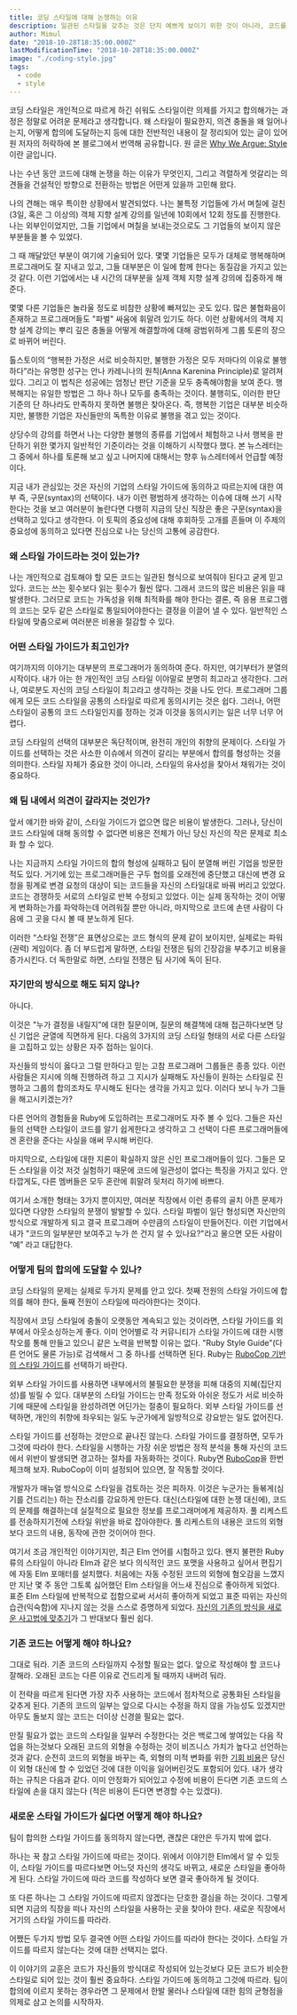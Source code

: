 ```yaml
---
title: 코딩 스타일에 대해 논쟁하는 이유
description: 일관된 스타일을 갖추는 것은 단지 예쁘게 보이기 위한 것이 아니라, 코드를 읽고 이해하고 수정하는 비용을 줄이고, 팀원 간 불필요한 마찰을 줄이는 실제적 가치가 있다는 글.
author: Mimul
date: "2018-10-28T18:35:00.000Z"
lastModificationTime: "2018-10-28T18:35:00.000Z"
image: "./coding-style.jpg"
tags:
  - code
  - style
---
```

코딩 스타일은 개인적으로 따르게 하긴 쉬워도 스타일이란 의제를 가지고 합의해가는 과정은 정말로 어려운 문제라고 생각합니다.
왜 스타일이 필요한지, 의견 충돌을 왜 일어나는지, 어떻게 합의에 도달하는지 등에 대한 전반적인 내용이 잘 정리되어 있는 글이 있어 원 저자의 허락하에 본 블로그에서 번역해 공유합니다. 원 글은 [Why We Argue: Style](https://www.sandimetz.com/blog/2017/6/1/why-we-argue-style)이란 글입니다.

나는 수년 동안 코드에 대해 논쟁을 하는 이유가 무엇인지, 그리고 격렬하게 엇갈리는 의견들을 건설적인 방향으로 전환하는 방법은 어떤게 있을까 고민해 왔다.

나의 견해는 매우 특이한 상황에서 발견되었다. 나는 불특정 기업들에 가서 며칠에 걸친(3일, 혹은 그 이상의) 객체 지향 설계 강의를 일년에 10회에서 12회 정도를 진행한다. 나는 외부인이었지만, 그들 기업에서 며칠을 보내는것으로도 그 기업들의 보이지 않은 부분들을 볼 수 있었다.

그 때 깨달았던 부분이 여기에 기술되어 있다. 몇몇 기업들은 모두가 대체로 행복해하며 프로그래머도 잘 지내고 있고, 그들 대부분은 이 일에 함께 한다는 동질감을 가지고 있는것 같다. 이런 기업에서는 내 시간의 대부분을 실제 객체 지향 설계 강의에 집중하게 해 준다.

몇몇 다른 기업들은 놀라울 정도로 비참한 상황에 빠져있는 곳도 있다. 많은 불협화음이 존재하고 프로그래머들도 "파벌" 싸움에 휘말려 있기도 하다. 이런 상황에서의 객체 지향 설계 강의는 뿌리 깊은 충돌을 어떻게 해결할까에 대해 광범위하게 그룹 토론의 장으로 바뀌어 버린다.

톨스토이의 “행복한 가정은 서로 비슷하지만, 불행한 가정은 모두 저마다의 이유로 불행하다”라는 유명한 성구는 안나 카레니나의 원칙(Anna Karenina Principle)로 알려져 있다. 그리고 이 법칙은 성공에는 엄청난 판단 기준을 모두 충족해야함을 보여 준다. 행복해지는 유일한 방법은 그 하나 하나 모두를 충족하는 것이다. 불행히도, 이러한 판단 기준의 단 하나라도 만족하지 못하면 불행은 찾아온다. 즉, 행복한 기업은 대부분 비슷하지만, 불행한 기업은 자신들만의 독특한 이유로 불행을 겪고 있는 것이다.

상당수의 강의를 하면서 나는 다양한 불행의 종류를 기업에서 체험하고 나서 행복을 판단하기 위한 몇가지 일반적인 기준이라는 것을 이해하기 시작했다 했다. 본 뉴스레터는 그 중에서 하나를 토론해 보고 싶고 나머지에 대해서는 향후 뉴스레터에서 언급할 예정이다.

지금 내가 관심있는 것은 자신의 기업의 스타일 가이드에 동의하고  따르는지에 대한 여부 즉, 구문(syntax)의 선택이다. 내가 이런 평범하게 생각하는 이슈에 대해 쓰기 시작한다는 것을 보고 여러분이 놀란다면 다행히 지금의 당신 직장은 좋은 구문(syntax)을 선택하고 있다고 생각한다. 이 토픽의 중요성에 대해 후회하듯 고개를 흔들며 이 주제의 중요성에 동의하고 있다면 진심으로 나는 당신의 고통에 공감한다.

### 왜 스타일 가이드라는 것이 있는가?

나는 개인적으로 검토해야 할 모든 코드는 일관된 형식으로 보여줘야 된다고 굳게 믿고 있다. 코드는 쓰는 횟수보다 읽는 횟수가 훨씬 많다. 그래서 코드의 많은 비용은 읽을 때 발생한다. 그러므로 코드는 가독성을 위해 최적화를 해야 한다는 결론, 즉 응용 프로그램의 코드는 모두 같은 스타일로 통일되어야한다는 결정을 이끌어 낼 수 있다. 일반적인 스타일에 맞춤으로써 여러분은 비용을 절감할 수 있다.

### 어떤 스타일 가이드가 최고인가?

여기까지의 이야기는 대부분의 프로그래머가 동의하여 준다. 하지만, 여기부터가 분열의 시작이다. 내가 아는 한 개인적인 코딩 스타일 이야말로 분명히 최고라고 생각한다. 그러나, 여로분도 자신의 코딩 스타일이 최고라고 생각하는 것을 나도 안다. 프로그래머 그룹에게 모든 코드 스타일을 공통의 스타일로 따르게 동의시키는 것은 쉽다. 그러나, 어떤 스타일이 공통의 코드 스타일인지를 정하는 것과 이것을 동의시키는 일은 너무 너무 어렵다.

코딩 스타일의 선택의 대부분은 독단적이며, 완전히 개인의 취향의 문제이다. 스타일 가이드를 선택하는 것은 사소한 이슈에서 의견이 갈리는 부분에서 합의를 형성하는 것을 의미한다. 스타일 자체가 중요한 것이 아니라, 스타일의 유사성을 찾아서 채워가는 것이 중요하다.

### 왜 팀 내에서 의견이 갈라지는 것인가?

앞서 얘기한 바와 같이, 스타일 가이드가 없으면 많은 비용이 발생한다. 그러나, 당신이 코드 스타일에 대해 동의할 수 없다면 비용은 전체가 아닌 당신 자신의 작은 문제로 최소화 할 수 있다.

나는 지금까지 스타일 가이드의 합의 형성에 실패하고 팀이 분열해 버린 기업을 방문한 적도 있다. 거기에 있는 프로그래머들은 구두 협의를 오래전에 중단했고 대신에 변경 요청을 핑계로 변경 요청의 대상이 되는 코드들을 자신의 스타일대로 바꿔 버리고 있었다. 코드는 경쟁하듯 서로의 스타일로 반복 수정되고 있었다. 이는 실제 동작하는 것이 어떻게 변화하는가를 파악하는데 어려워질 뿐만 아니라, 마지막으로 코드에 손댄 사람이 다음에 그 곳을 다시 볼 때 분노하게 된다.

이러한 “스타일 전쟁”은 표면상으로는 코드 형식의 문제 같이 보이지만, 실제로는 파워(권력) 게임이다. 좀 더 부드럽게 말하면, 스타일 전쟁은 팀의 긴장감을 부추기고 비용을 증가시킨다. 더 독한말로 하면, 스타일 전쟁은 팀 사기에 독이 된다.

### 자기만의 방식으로 해도 되지 않나?

아니다.

이것은 "누가 결정을 내릴지”에 대한 질문이며, 질문의 해결책에 대해 접근하다보면 당신 기업은 균열에 직면하게 된다. 다음의 3가지의 코딩 스타일 형태의 서로 다른 스타일을 고집하고 있는 상황은 자주 접하는 일이다.

자신들의 방식이 옳다고 그럴 만하다고 믿는 고참 프로그래머 그룹들은 종종 있다. 이런 사람들은 지시에 의해 진행하려 하고 그 지시가 실패해도 자신들이 원하는 스타일로 진행하고 그룹의 합의조차도 무시해도 된다는 생각을 가지고 있다. 이러다 보니 누가 그들을 해고시키겠는가?

다른 언어의 경험들을 Ruby에 도입하려는 프로그래머도 자주 볼 수 있다. 그들은 자신들의 선택한 스타일이 코드를 알기 쉽게한다고 생각하고 그 선택이 다른 프로그래머들에겐 혼란을 준다는 사실을 애써 무시해 버린다.

마지막으로, 스타일에 대한 지론이 확실하지 않은 신인 프로그래머들이 있다. 그들은 모든 스타일을 이것 저것 실험하기 때문에 코드에 일관성이 없다는 특징을 가지고 있다. 안타깝게도, 다른 멤버들은 모두 혼란에 휘말려 뒷처리 하기에 바쁘다.

여기서 소개한 형태는 3가지 뿐이지만, 여러분 직장에서 이런 종류의 골치 아픈 문제가 있다면 다양한 스타일의 분쟁이 발발할 수 있다. 스타일 파벌이 일단 형성되면 자신만의 방식으로 개발하게 되고 결국 프로그래머 수만큼의 스타일이 만들어진다. 이런 기업에서 내가 "코드의 일부분만 보여주고 누가 쓴 건지 알 수 있나요?"라고 물으면 모든 사람이 “예” 라고 대답한다.

### 어떻게 팀의 합의에 도달할 수 있나?

코딩 스타일의 문제는 실제로 두가지 문제를 안고 있다. 첫째 전원의 스타일 가이드에 합의를 해야 한다, 둘째 전원이 스타일에 따라야한다는 것이다.

직장에서 코딩 스타일에 충돌이 오랫동안 계속되고 있는 것이라면, 스타일 가이드를 외부에서 아웃소싱하는게 좋다. 이미 언어별로 각 커뮤니티가 스타일 가이드에 대한 시행착오를 통해 만들고 있으니 같은 노력을 반복할 이유는 없다. "Ruby Style Guide"(다른 언어도 물론 가능)로 검색해서 그 중 하나를 선택하면 된다. Ruby는 [RuboCop 기반의 스타일 가이드](https://github.com/rubocop-hq/ruby-style-guide)를 선택하기 바란다.

외부 스타일 가이드를 사용하면 내부에서의 불필요한 분쟁을 피해 대중의 지혜(집단지성)를 빌릴 수 있다. 대부분의 스타일 가이드는 만족 정도와 아쉬운 정도가 서로 비슷하기에 때문에 스타일을 완성하려면 어딘가는 절충이 필요하다. 외부 스타일 가이드를 선택하면, 개인의 취향에 좌우되는 일도 누군가에게 일방적으로 강요받는 일도 없어진다.

스타일 가이드를 선정하는 것만으로 끝나진 않는다. 스타일 가이드를 결정하면, 모두가 그것에 따라야 한다. 스타일을 시행하는 가장 쉬운 방법은 정적 분석을 통해 자신의 코드에서 위반이 발생되면 경고하는 절차를 자동화하는 것이다. Ruby면 [RuboCop](https://github.com/rubocop-hq/rubocop)을 한번 체크해 보자. RuboCop이 이미 설정되어 있으면, 잘 작동할 것이다.

개발자가 매뉴얼 방식으로 스타일을 검토하는 것은 피하자.  이것은 누군가는 들볶게(심기를 건드리는) 하는 잔소리를 강요하게 만든다. 대신(스타일에 대한 논쟁 대신에), 코드의 문제를 해결하는데 실질적으로 필요한 정보를 프로그래머에게 제공하자. 풀 리케스트를 전송하지기전에 스타일 위반을 바로 잡아야한다. 풀 리케스트의 내용은 코드의 외형보다 코드의 내용, 동작에 관한 것이어야 한다.

여기서 조금 개인적인 이야기지만, 최근 Elm 언어를 시험하고 있다. 왠지 불편한 Ruby 류의 스타일이 아니라 Elm과 같은 보다 의식적인 코드 포맷을 사용하고 싶어서 편집기에 자동 Elm 포매터를 설치했다. 처음에는 자동 수정된 코드의 외형에 혐오감을 느꼈지만 지난 몇 주 동안 그토록 싫어했던 Elm 스타일을 어느새 진심으로 좋아하게 되었다. 표준 Elm 스타일에 반복적으로 접함으로써 서서히 좋아하게 되었고 표준 따위는 자신의 습관(익숙함)에 지나지 않는 것을 스스로 증명하게 되었다. [자신의 기존의 방식을 새로운 사고법에 맞추기](https://www.goodreads.com/work/quotes/12342524-the-power-of-positive-deviance-how-unlikely-innovators-solve-the-world)가 그 반대보다 훨씬 쉽다.

### 기존 코드는 어떻게 해야 하나요?

그대로 둬라. 기존 코드의 스타일까지 수정할 필요는 없다. 앞으로 작성해야 할 코드나 잘해라. 오래된 코드는 다른 이유로 건드리게 될 때까지 내버려 둬라.

이 전략을 따르게 된다면 가장 자주 사용하는 코드에서 점차적으로 공통화된 스타일을 갖추게 된다. 기존의 코드의 일부는 앞으로 다시는 수정을 하지 않을 가능성도 있겠지만 아무도 돌보지 않는 코드는 더이상 신경쓸 필요는 없다.

만질 필요가 없는 코드의 스타일을 일부러 수정한다는 것은 백로그에 쌓여있는 다음 작업을 하는것보다 오래된 코드의 외형을 수정하는 것이 비즈니스 가치가 높다고 선언하는 것과 같다. 순전히 코드의 외형을 바꾸는 즉, 외형의 미적 변화를 위한 [기회 비용](https://en.wikipedia.org/wiki/Opportunity_cost)은 당신이 외형 대신에 할 수 있었던 것에 대한 이익을 잃어버린것도 포함되어 있다.  내가 생각하는 규칙은 다음과 같다. 이미 안정화가 되어있고 수정에 비용이 든다면 기존 코드의 스타일에 손을 대지 않는다 (적은 비용이 든다면 변경할 수는 있겠다).

### 새로운 스타일 가이드가 싫다면 어떻게 해야 하나요?

팀이 합의한 스타일 가이드를 동의하지 않는다면, 괜찮은 대안은 두가지 밖에 없다.

하나는 꾹 참고 스타일 가이드에 따르는 것이다. 위에서 이야기한 Elm에서 알 수 있듯이, 스타일 가이드를 따르다보면 어느덧 자신의 생각도 바뀌고, 새로운 스타일을 좋아하게 된다. 스타일 가이드에 따라 코드를 작성하다 보면 결국 좋아하게 될 것이다.

또 다른 하나는 그 스타일 가이드에 따르지 않겠다는 단호한 결심을 하는 것이다. 그렇게 되면 지금의 직장을 떠나 자신의 스타일을 사용하는 곳을 찾아야 한다. 새로운 직장에서 거기의 스타일 가이드를 따라라.

어쨌든 두가지 방법 모두 결국엔 어떤 스타일 가이드를 따라야 한다는 것이다. 스타일 가이드를 따르지 않는다는 것에 대한 선택지는 없다.

이 이야기의 교훈은 코드가 자신들의 방식대로 작성되어 있는것보다 모든 코드가 비슷한 스타일로 되어 있는 것이 훨씬 중요하다. 스타일 가이드에 동의하고 그것에 따르라. 팀이 합의에 이르지 못하는 경우라면 그 문제에서 한발 물러나 스타일에 대한 힘의 균형점을 의제로 삼고 논의를 시작하자.
